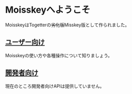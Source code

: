 # Moisskeyへようこそ

MoisskeyはTogetterの~~劣化版~~Misskey版として作られました。

## [ユーザー向け](/user)

Moisskeyの使い方や各種操作について知りましょう。

## [開発者向け](/dev)

現在のところ開発者向けAPIは提供していません。
